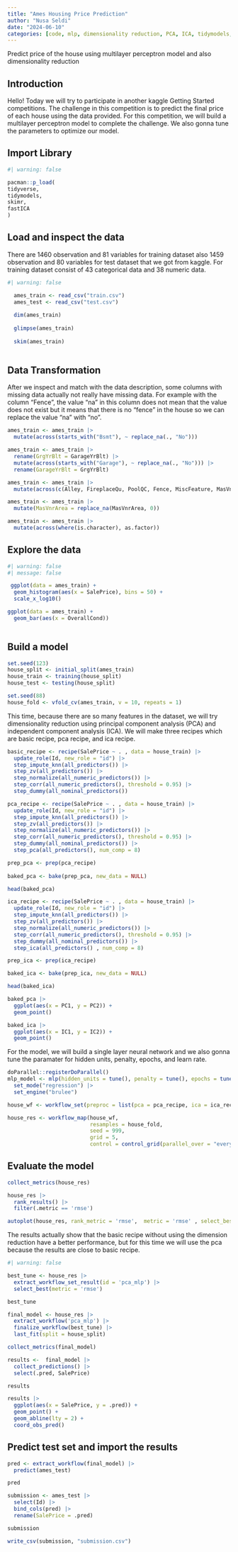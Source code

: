 ```yaml
---
title: "Ames Housing Price Prediction"
author: "Nusa Seldi"
date: "2024-06-10"
categories: [code, mlp, dimensionality reduction, PCA, ICA, tidymodels, ames-housing]
---
```


Predict price of the house using multilayer perceptron model and also dimensionality reduction

## Introduction

Hello! Today we will try to participate in another kaggle Getting Started competitions. The challenge in this competition is to predict the final price of each house using the data provided. For this competition, we will build a multilayer perceptron model to complete the challenge. We also gonna tune the parameters to optimize our model.

## Import Library

```r
#| warning: false

pacman::p_load(
tidyverse,
tidymodels,
skimr,
fastICA
)

```

## Load and inspect the data

There are 1460 observation and 81 variables for training dataset also 1459 observation and 80 variables for test dataset that we got from kaggle. For training dataset consist of 43 categorical data and 38 numeric data.

```r
#| warning: false

  ames_train <- read_csv("train.csv")
  ames_test <- read_csv("test.csv")
  
  dim(ames_train)
  
  glimpse(ames_train)
  
  skim(ames_train)
  
```

## Data Transformation

After we inspect and match with the data description, some columns with missing data actually not really have missing data. For example with the column "Fence", the value "na" in this column does not mean that the value does not exist but it means that there is no "fence" in the house so we can replace the value "na" with "no".

```r
ames_train <- ames_train |>
  mutate(across(starts_with("Bsmt"), ~ replace_na(., "No")))

ames_train <- ames_train |>
  rename(GrgYrBlt = GarageYrBlt) |>
  mutate(across(starts_with("Garage"), ~ replace_na(., "No"))) |>
  rename(GarageYrBlt = GrgYrBlt)

ames_train <- ames_train |>
  mutate(across(c(Alley, FireplaceQu, PoolQC, Fence, MiscFeature, MasVnrType), ~ replace_na(., "No")))

ames_train <- ames_train |>
  mutate(MasVnrArea = replace_na(MasVnrArea, 0))

ames_train <- ames_train |>
  mutate(across(where(is.character), as.factor))

```

## Explore the data

```r
#| warning: false
#| message: false

 ggplot(data = ames_train) +
  geom_histogram(aes(x = SalePrice), bins = 50) +
  scale_x_log10() 

ggplot(data = ames_train) +
  geom_bar(aes(x = OverallCond))
  
```

## Build a model

```r

set.seed(123)
house_split <- initial_split(ames_train)
house_train <- training(house_split)
house_test <- testing(house_split)

set.seed(88)
house_fold <- vfold_cv(ames_train, v = 10, repeats = 1)
```

This time, because there are so many features in the dataset, we will try dimensionality reduction using principal component analysis (PCA) and independent component analysis (ICA). We will make three recipes which are basic recipe, pca recipe, and ica recipe.

```r

basic_recipe <- recipe(SalePrice ~ . , data = house_train) |> 
  update_role(Id, new_role = "id") |> 
  step_impute_knn(all_predictors()) |> 
  step_zv(all_predictors()) |> 
  step_normalize(all_numeric_predictors()) |> 
  step_corr(all_numeric_predictors(), threshold = 0.95) |> 
  step_dummy(all_nominal_predictors()) 

pca_recipe <- recipe(SalePrice ~ . , data = house_train) |>
  update_role(Id, new_role = "id") |> 
  step_impute_knn(all_predictors()) |> 
  step_zv(all_predictors()) |> 
  step_normalize(all_numeric_predictors()) |> 
  step_corr(all_numeric_predictors(), threshold = 0.95) |> 
  step_dummy(all_nominal_predictors()) |> 
  step_pca(all_predictors(), num_comp = 8) 

prep_pca <- prep(pca_recipe) 
 
baked_pca <- bake(prep_pca, new_data = NULL)

head(baked_pca)

ica_recipe <- recipe(SalePrice ~ . , data = house_train) |>
  update_role(Id, new_role = "id") |> 
  step_impute_knn(all_predictors()) |> 
  step_zv(all_predictors()) |> 
  step_normalize(all_numeric_predictors()) |> 
  step_corr(all_numeric_predictors(), threshold = 0.95) |> 
  step_dummy(all_nominal_predictors()) |> 
  step_ica(all_predictors() , num_comp = 8)

prep_ica <- prep(ica_recipe) 

baked_ica <- bake(prep_ica, new_data = NULL)

head(baked_ica)
```

```r

baked_pca |> 
  ggplot(aes(x = PC1, y = PC2)) +
  geom_point()

baked_ica |> 
  ggplot(aes(x = IC1, y = IC2)) +
  geom_point()
```

For the model, we will build a single layer neural network and we also gonna tune the paramater for hidden units, penalty, epochs, and learn rate.

```r
doParallel::registerDoParallel()
mlp_model <- mlp(hidden_units = tune(), penalty = tune(), epochs = tune(), learn_rate = tune()) |> 
  set_mode("regression") |> 
  set_engine("brulee")

house_wf <- workflow_set(preproc = list(pca = pca_recipe, ica = ica_recipe, basic = basic_recipe), models = list(mlp_model))

house_res <- workflow_map(house_wf, 
                          resamples = house_fold,
                          seed = 999,
                          grid = 5, 
                          control = control_grid(parallel_over = "everything", save_pred = TRUE))

```

## Evaluate the model

```r

collect_metrics(house_res) 

house_res |> 
  rank_results() |> 
  filter(.metric == 'rmse')

autoplot(house_res, rank_metric = 'rmse',  metric = 'rmse' , select_best = TRUE, type = 'wflow_id' )

```

The results actually show that the basic recipe without using the dimension reduction have a better performance, but for this time we will use the pca because the results are close to basic recipe.

```r
#| warning: false

best_tune <- house_res |> 
  extract_workflow_set_result(id = 'pca_mlp') |> 
  select_best(metric = 'rmse')

best_tune

final_model <- house_res |> 
  extract_workflow('pca_mlp') |> 
  finalize_workflow(best_tune) |> 
  last_fit(split = house_split)

collect_metrics(final_model)

```

```r

results <-  final_model |> 
  collect_predictions() |> 
  select(.pred, SalePrice)

results

results |> 
  ggplot(aes(x = SalePrice, y = .pred)) +
  geom_point() +
  geom_abline(lty = 2) +
  coord_obs_pred()
```

## Predict test set and import the results

```r

pred <- extract_workflow(final_model) |> 
  predict(ames_test)

pred

submission <- ames_test |> 
  select(Id) |> 
  bind_cols(pred) |> 
  rename(SalePrice = .pred)

submission
```

```r

write_csv(submission, "submission.csv")
```

